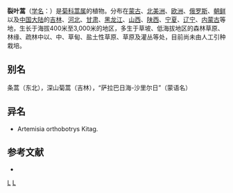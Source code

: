 {{Speciesbox
| taxon = Artemisia tanacetifolia
| binomial_authority = Linn.
}}

'''裂叶蒿'''（[[学名|学名]]：{{lang|la|''Artemisia tanacetifolia''}}）是[[菊科|菊科]][[蒿属|蒿属]]的植物。分布在[[蒙古|蒙古]]、[[北美洲|北美洲]]、[[欧洲|欧洲]]、[[俄罗斯|俄罗斯]]、[[朝鲜|朝鲜]]以及[[中国大陆|中国大陆]]的[[吉林|吉林]]、[[河北|河北]]、[[甘肃|甘肃]]、[[黑龙江|黑龙江]]、[[山西|山西]]、[[陕西|陕西]]、[[宁夏|宁夏]]、[[辽宁|辽宁]]、[[内蒙古|内蒙古]]等地，生长于海拔400米至3,000米的地区，多生于草坡、低海拔地区的森林草原、林缘、疏林中以、中、草甸、盐土性草原、草原及灌丛等处，目前尚未由人工引种栽培。

== 别名 ==
条蒿（东北），深山菊蒿（吉林），“萨拉巴日海-沙里尔日”（蒙语名）

== 异名 ==
* Artemisia orthobotrys Kitag.

== 参考文献 ==
<div class="references-small">
* {{cite web| url =http://www.bioinfo.cn/db05/KmzwSpecies.php?action=view&id=2593| title =裂叶蒿| work =《中国高等植物数据库全库》| publisher =中国科学院微生物研究所| author =昆明植物研究所| accessdate =2009-02-23| deadurl =yes| archiveurl =https://web.archive.org/web/20160305030953/http://www.bioinfo.cn/db05/KmzwSpecies.php?action=view&id=2593| archivedate =2016-03-05| df =}}
</div>

{{taxonbar}}
[[Category:蒿属|L]]
[[Category:_卡尔·林奈命名的生物分类|L]]